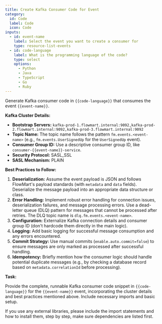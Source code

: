 ```yaml
---
title: Create Kafka Consumer Code for Event
category:
  id: Code
  label: Code
  icon: Code
inputs:
  - id: event-name
    label: Select the event you want to create a consumer for
    type: resource-list-events
  - id: code-language
    label: What is the programming language of the code?
    type: select
    options:
      - Python
      - Java
      - TypeScript
      - Go
      - Ruby
---
```


Generate Kafka consumer code in `{{code-language}}` that consumes the event `{{event-name}}`.

**Kafka Cluster Details:**

*   **Bootstrap Servers:** `kafka-prod-1.flowmart.internal:9092,kafka-prod-2.flowmart.internal:9092,kafka-prod-3.flowmart.internal:9092`
*   **Topic Name:** The topic name follows the pattern `fm.events.<event-name>` (e.g., `fm.events.UserSignedUp` for the `UserSignedUp` event).
*   **Consumer Group ID:** Use a descriptive consumer group ID, like `consumer-{{event-name}}-service`.
*   **Security Protocol:** SASL_SSL
*   **SASL Mechanism:** PLAIN

**Best Practices to Follow:**

1.  **Deserialization:** Assume the event payload is JSON and follows FlowMart's payload standards (with `metadata` and `data` fields). Deserialize the message payload into an appropriate data structure or class.
2.  **Error Handling:** Implement robust error handling for connection issues, deserialization failures, and message processing errors. Use a dead-letter queue (DLQ) pattern for messages that cannot be processed after retries. The DLQ topic name is `dlq.fm.events.<event-name>`.
3.  **Configuration:** Externalize Kafka connection details and consumer group ID (don't hardcode them directly in the main logic).
4.  **Logging:** Add basic logging for successful message consumption and any errors encountered.
5.  **Commit Strategy:** Use manual commits (`enable.auto.commit=false`) to ensure messages are only marked as processed after successful handling.
6.  **Idempotency:** Briefly mention how the consumer logic should handle potential duplicate messages (e.g., by checking a database record based on `metadata.correlationId` before processing).

**Task:**

Provide the complete, runnable Kafka consumer code snippet in `{{code-language}}` for the `{{event-name}}` event, incorporating the cluster details and best practices mentioned above. Include necessary imports and basic setup.

If you use any external libraries, please include the import statements and how to install them, step by step, make sure dependencies are listed first.



